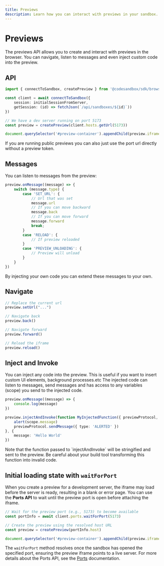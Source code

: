```yaml
---
title: Previews
description: Learn how you can interact with previews in your sandbox.
---
```



# Previews

The previews API allows you to create and interact with previews in the browser. You can navigate, listen to messages and even inject custom code into the preview.

## API

```ts
import { connectToSandbox, createPreview } from '@codesandbox/sdk/browser'

const client = await connectToSandbox({
    session: initialSessionFromServer,
    getSession: (id) => fetchJson(`/api/sandboxes/${id}`))
})

// We have a dev server running on port 5173
const preview = createPreview(client.hosts.getUrl(5173))

document.querySelector('#preview-container').appendChild(preview.iframe)
```

<Callout>
If you are running public previews you can also just use the port url directly without a preview token.
</Callout>

## Messages

You can listen to messages from the preview:

```ts
preview.onMessage((message) => {
    switch (message.type) {
        case 'SET_URL': {
            // Url that was set
            message.url
            // If you can move backward
            message.back
            // If you can move forward
            message.forward
            break;
        }
        case 'RELOAD': {
            // If preview reloaded
        }
        case 'PREVIEW_UNLOADING': {
            // Preview will unload
        }
    }
})
```

<Callout>
By injecting your own code you can extend these messages to your own.
</Callout>

## Navigate

```ts
// Replace the current url
preview.setUrl("...")

// Navigate back
preview.back()

// Navigate forward
preview.forward()

// Reload the iframe
preview.reload()
```

## Inject and Invoke

You can inject any code into the preview. This is useful if you want to insert custom UI elements, background processes.etc The injected code can listen to messages, send messages and has access to any variables (scope) you send to the injected code.

```ts
preview.onMessage((message) => {
    console.log(message)
})

preview.injectAndInvoke(function MyInjectedFunction({ previewProtocol, previewWindow, scope }) {
    alert(scope.message)
    previewProtocol.sendMessage({ type: 'ALERTED' })
}, {
    message: 'Hello World'
})
```

<Callout>
Note that the function passed to `injectAndInvoke` will be stringified and sent to the preview. Be careful about your build tool transforming this function into invalid code.
</Callout>

## Initial loading state with `waitForPort`

When you create a preview for a development server, the iframe may load before the server is ready, resulting in a blank or error page. You can use the **Ports API** to wait until the preview port is open before attaching the iframe.

```ts
// Wait for the preview port (e.g., 5173) to become available
const portInfo = await client.ports.waitForPort(5173)

// Create the preview using the resolved host URL
const preview = createPreview(portInfo.host)

document.querySelector('#preview-container').appendChild(preview.iframe)
```

The `waitForPort` method resolves once the sandbox has opened the specified port, ensuring the preview iframe points to a live server. For more details about the Ports API, see the [Ports](/sdk/ports.mdx) documentation.
